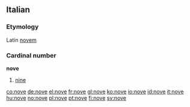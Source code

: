 ==Italian==
===Etymology===
Latin [[novem]]
===Cardinal number===
'''nove'''
#[[nine]]

[[co:nove]]
[[de:nove]]
[[el:nove]]
[[fr:nove]]
[[gl:nove]]
[[ko:nove]]
[[io:nove]]
[[id:nove]]
[[it:nove]]
[[hu:nove]]
[[no:nove]]
[[pl:nove]]
[[pt:nove]]
[[fi:nove]]
[[sv:nove]]